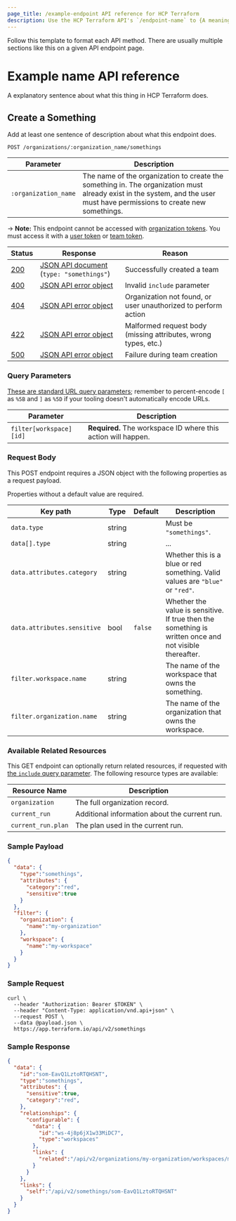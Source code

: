```yaml
---
page_title: /example-endpoint API reference for HCP Terraform
description: Use the HCP Terraform API's `/endpoint-name` to {A meaningful description of this endpoint}. Aim for 130-160 characters total.
---
```


Follow this template to format each API method. There are usually multiple sections like this on a given API endpoint page.

<!-- Boilerplate link references: This entire list should be included at the top of every API page, so that the tables can use short links freely. This SHOULD be all of the status codes we use in HCP Terraform's API; if we need to add more, update the list on every page. -->

[200]: https://developer.mozilla.org/en-US/docs/Web/HTTP/Status/200

[201]: https://developer.mozilla.org/en-US/docs/Web/HTTP/Status/201

[202]: https://developer.mozilla.org/en-US/docs/Web/HTTP/Status/202

[204]: https://developer.mozilla.org/en-US/docs/Web/HTTP/Status/204

[400]: https://developer.mozilla.org/en-US/docs/Web/HTTP/Status/400

[401]: https://developer.mozilla.org/en-US/docs/Web/HTTP/Status/401

[403]: https://developer.mozilla.org/en-US/docs/Web/HTTP/Status/403

[404]: https://developer.mozilla.org/en-US/docs/Web/HTTP/Status/404

[409]: https://developer.mozilla.org/en-US/docs/Web/HTTP/Status/409

[412]: https://developer.mozilla.org/en-US/docs/Web/HTTP/Status/412

[422]: https://developer.mozilla.org/en-US/docs/Web/HTTP/Status/422

[429]: https://developer.mozilla.org/en-US/docs/Web/HTTP/Status/429

[500]: https://developer.mozilla.org/en-US/docs/Web/HTTP/Status/500

[504]: https://developer.mozilla.org/en-US/docs/Web/HTTP/Status/504

[JSON API document]: /terraform/cloud-docs/api-docs#json-api-documents

[JSON API error object]: http://jsonapi.org/format/#error-objects

# Example name API reference

A explanatory sentence about what this thing in HCP Terraform does. 

## Create a Something

Add at least one sentence of description about what this endpoint does. 

<!-- Header: "Verb a Noun" or "Verb Nouns." -->

`POST /organizations/:organization_name/somethings`

<!-- ^ The method and path are styled as a single code span, with global prefix (`/api/v2`) omitted and the method capitalized. -->

| Parameter            | Description                                                                                                                                                              |
| -------------------- | ------------------------------------------------------------------------------------------------------------------------------------------------------------------------ |
| `:organization_name` | The name of the organization to create the something in. The organization must already exist in the system, and the user must have permissions to create new somethings. |

<!-- ^ The list of URL path parameters goes directly below the method and path, without a header of its own. They're simpler than other parameters because they're always strings and they're always mandatory, so this table only has two columns. Prefix URL path parameter names with a colon.

If further explanation of this method is needed beyond its title, write it here, after the parameter list. -->

-> **Note:** This endpoint cannot be accessed with [organization tokens](/terraform/cloud-docs/users-teams-organizations/api-tokens#organization-api-tokens). You must access it with a [user token](/terraform/cloud-docs/users-teams-organizations/users#api-tokens) or [team token](/terraform/cloud-docs/users-teams-organizations/api-tokens#team-api-tokens).

<!-- ^ Include a note like the above if the endpoint CANNOT be used with a given token type. Most endpoints don't need this. -->

| Status  | Response                                     | Reason                                                         |
| ------- | -------------------------------------------- | -------------------------------------------------------------- |
| [200][] | [JSON API document][] (`type: "somethings"`) | Successfully created a team                                    |
| [400][] | [JSON API error object][]                    | Invalid `include` parameter                                    |
| [404][] | [JSON API error object][]                    | Organization not found, or user unauthorized to perform action |
| [422][] | [JSON API error object][]                    | Malformed request body (missing attributes, wrong types, etc.) |
| [500][] | [JSON API error object][]                    | Failure during team creation                                   |

<!-- ^ Include status codes even if they're plain 200/404.
If a JSON API document is returned, specify the `type`.
If the table includes links, use reference-style links to keep the table size small. The references should be included once per API page, at the very top.
 -->

### Query Parameters

[These are standard URL query parameters](/terraform/cloud-docs/api-docs#query-parameters); remember to percent-encode `[` as `%5B` and `]` as `%5D` if your tooling doesn't automatically encode URLs.

<!-- ^ Query parameters get their own header and boilerplate. Omit the whole section if this method takes no query parameters; we only use them for certain GET requests. -->

| Parameter               | Description                                                   |
| ----------------------- | ------------------------------------------------------------- |
| `filter[workspace][id]` | **Required.** The workspace ID where this action will happen. |

<!-- ^ This table is flexible. If we somehow end up with a case where there's a long list of parameters, in a mix of optional and required, you could add a "Required?" or "Default" column or something; likewise if there are multiple data types in play. But in the usual minimal case, keep the table minimal and style important information as strong emphasis.

Do not prefix query parameter names with a question mark. -->

### Request Body

This POST endpoint requires a JSON object with the following properties as a request payload.

Properties without a default value are required.

<!-- ^ Payload parameters go under this header and boilerplate. -->

| Key path                    | Type   | Default | Description                                                                                            |
| --------------------------- | ------ | ------- | ------------------------------------------------------------------------------------------------------ |
| `data.type`                 | string |         | Must be `"somethings"`.                                                                                |
| `data[].type`               | string |         | ... <!-- use data[].x when data is an array of objects. -->                                            |
| `data.attributes.category`  | string |         | Whether this is a blue or red something. Valid values are `"blue"` or `"red"`.                         |
| `data.attributes.sensitive` | bool   | `false` | Whether the value is sensitive. If true then the something is written once and not visible thereafter. |
| `filter.workspace.name`     | string |         | The name of the workspace that owns the something.                                                     |
| `filter.organization.name`  | string |         | The name of the organization that owns the workspace.                                                  |

<!--
- Name the paths to these object properties with dot notation, starting from the
  root of the JSON object. So, `data.attributes.category` instead of just
  `category`. Since our API format uses deeply nested structures and is finicky
  about the details, err on the side of being very explicit about where the user
  puts everything.
- Style key paths as code spans.
- Style data types as plain text.
- Style string values as code spans with interior double-quotes, to distinguish
them from unquoted values like booleans and nulls.
- If a limited number of values are valid, list them in the description.
- In the rare case where a parameter is optional but has no default, you can
  list something like "(nothing)" as the default and explain in the description.
- List the properties in the simplest order you can... but the concept of
  "simple" can be a little complex. ;) As a general guideline:
    - The first level of sorting is _importance._ This is open to interpretation,
      but at least put the type and name first.
    - The second level of sorting is _complexity._ If one of the properties is a
      huge object with a bunch of sub-properties, put it last — this lets the
      reader clear the simpler properties out of their head before dealing with
      it, without having to remember where they were in the list and without
      having to remember to pop back out of the "big sub-object" context when
      they hit the end of it.
    - The third order of sorting is _predictability,_ which basically means that
      within a group of properties of equal relative importance and complexity,
      you should probably list them alphabetically so it's easier to find a
      specific property.
-->

### Available Related Resources

<!-- Omit this subheader and section if it's not applicable. -->

This GET endpoint can optionally return related resources, if requested with [the `include` query parameter](/terraform/cloud-docs/api-docs#inclusion-of-related-resources). The following resource types are available:

| Resource Name      | Description                                   |
| ------------------ | --------------------------------------------- |
| `organization`     | The full organization record.                 |
| `current_run`      | Additional information about the current run. |
| `current_run.plan` | The plan used in the current run.             |

### Sample Payload

```json
{
  "data": {
    "type":"somethings",
    "attributes": {
      "category":"red",
      "sensitive":true
    }
  },
  "filter": {
    "organization": {
      "name":"my-organization"
    },
    "workspace": {
      "name":"my-workspace"
    }
  }
}
```

### Sample Request

```shell
curl \
  --header "Authorization: Bearer $TOKEN" \
  --header "Content-Type: application/vnd.api+json" \
  --request POST \
  --data @payload.json \
  https://app.terraform.io/api/v2/somethings
```

<!-- In curl examples, you can use the `$TOKEN` environment variable. If it's a GET request with query parameters, you can use double-quotes to have curl handle the URL encoding for you.

Make sure to test a query that's very nearly the same as the example, to avoid errors. -->

### Sample Response

```json
{
  "data": {
    "id":"som-EavQ1LztoRTQHSNT",
    "type":"somethings",
    "attributes": {
      "sensitive":true,
      "category":"red",
    },
    "relationships": {
      "configurable": {
        "data": {
          "id":"ws-4j8p6jX1w33MiDC7",
          "type":"workspaces"
        },
        "links": {
          "related":"/api/v2/organizations/my-organization/workspaces/my-workspace"
        }
      }
    },
    "links": {
      "self":"/api/v2/somethings/som-EavQ1LztoRTQHSNT"
    }
  }
}
```

<!-- Make sure to mangle any real IDs this might expose. -->
